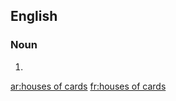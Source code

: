 ==English==

===Noun===
{{head|en|noun plural form}}

# {{plural of|house of cards|lang=en}}

[[ar:houses of cards]]
[[fr:houses of cards]]